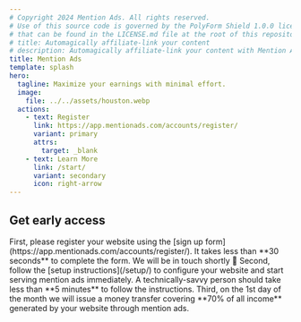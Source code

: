 ```yaml
---
# Copyright 2024 Mention Ads. All rights reserved.
# Use of this source code is governed by the PolyForm Shield 1.0.0 license
# that can be found in the LICENSE.md file at the root of this repository.
# title: Automagically affiliate-link your content
# description: Automagically affiliate-link your content with Mention Ads. Boost your website's revenue effortlessly by integrating our seamless affiliate linking solution. Learn how to set up and configure your site to maximize earnings with minimal effort.
title: Mention Ads
template: splash
hero:
  tagline: Maximize your earnings with minimal effort.
  image:
    file: ../../assets/houston.webp
  actions:
    - text: Register
      link: https://app.mentionads.com/accounts/register/
      variant: primary
      attrs:
        target: _blank
    - text: Learn More
      link: /start/
      variant: secondary
      icon: right-arrow
---
```



## Get early access

<CardGrid stagger>
  <Card title="Sign up for early access" icon="pencil">
    First, please register your website using the [sign up form](https://app.mentionads.com/accounts/register/). It takes less than **30 seconds** to complete the form. We will be in touch shortly &#x1f44b;
  </Card>
  <Card title="Configure your website" icon="setting">
    Second, follow the [setup instructions](/setup/) to configure your website and start serving mention ads immediately. A technically-savvy person should take less than **5 minutes** to follow the instructions.
  </Card>
  <Card title="Earn money" icon="rocket">
    Third, on the 1st day of the month we will issue a money transfer covering **70% of all income** generated by your website through mention ads.
  </Card>
</CardGrid>
